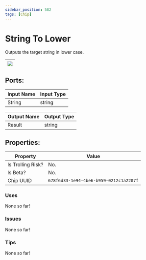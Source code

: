 ```yaml
---
sidebar_position: 582
tags: [Chip]
---
```


# String To Lower


Outputs the target string in lower case.

| ![](https://images-ext-2.discordapp.net/external/MPmIaQzlEPmgGWlgi-WxBBXt0Bjv_zWPkg1y1f_sy3s/https/www.recroomcircuits.com/image/circuit/absolute-value?width=206&height=108) |
|-----|

## Ports:

| Input Name | Input Type |
|-----------|-----------|
| String | string |

| Output Name | Output Type |
|-----------|-----------|
| Result | string |

## Properties:

| Property  | Value |
|-------------------|-----------|
| Is Trolling Risk? | No. |
| Is Beta? | No. |
| Chip UUID | `678f6d33-1e94-4be6-b959-0212c1a2207f` |

### Uses
None so far!

### Issues
None so far!

### Tips
None so far!
